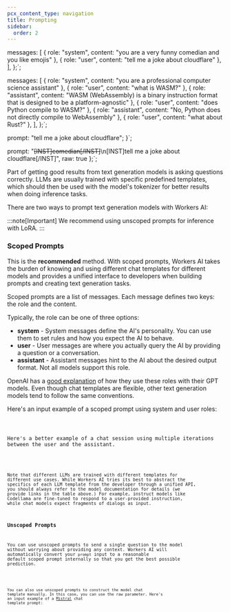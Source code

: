 ```yaml
---
pcx_content_type: navigation
title: Prompting
sidebar:
  order: 2
---
```



  messages: [
    { role: "system", content: "you are a very funny comedian and you like emojis" },
    { role: "user", content: "tell me a joke about cloudflare" },
  ],
};`;

  messages: [
    { role: "system", content: "you are a professional computer science assistant" },
    { role: "user", content: "what is WASM?" },
    { role: "assistant", content: "WASM (WebAssembly) is a binary instruction format that is designed to be a platform-agnostic" },
    { role: "user", content: "does Python compile to WASM?" },
    { role: "assistant", content: "No, Python does not directly compile to WebAssembly" },
    { role: "user", content: "what about Rust?" },
  ],
};`;

  prompt: "tell me a joke about cloudflare";
}`;

  prompt: "<s>[INST]comedian[/INST]</s>\n[INST]tell me a joke about cloudflare[/INST]",
  raw: true
};`;

Part of getting good results from text generation models is asking questions correctly. LLMs are usually trained with specific predefined templates, which should then be used with the model's tokenizer for better results when doing inference tasks.

There are two ways to prompt text generation models with Workers AI:

:::note[Important]
We recommend using unscoped prompts for inference with LoRA.
:::

### Scoped Prompts

This is the <strong>recommended</strong> method. With scoped prompts, Workers AI takes the burden of knowing and using different chat templates for different models and provides a unified interface to developers when building prompts and creating text generation tasks.

Scoped prompts are a list of messages. Each message defines two keys: the role and the content.

Typically, the role can be one of three options:

- <strong>system</strong> - System messages define the AI's personality. You can
  use them to set rules and how you expect the AI to behave.
- <strong>user</strong> - User messages are where you actually query the AI by
  providing a question or a conversation.
- <strong>assistant</strong> - Assistant messages hint to the AI about the
  desired output format. Not all models support this role.

OpenAI has a [good explanation](https://docs.airops.com/docs/llm-step#openai-chat-model-specifications) of how they use these roles with their GPT models. Even though chat templates are flexible, other text generation models tend to follow the same conventions.

Here's an input example of a scoped prompt using system and user roles:

<Code code={scopedExampleOne} lang="js" />

Here's a better example of a chat session using multiple iterations between the user and the assistant.

<Code code={scopedExampleTwo} lang="js" />

Note that different LLMs are trained with different templates for different use cases. While Workers AI tries its best to abstract the specifics of each LLM template from the developer through a unified API, you should always refer to the model documentation for details (we provide links in the table above.) For example, instruct models like Codellama are fine-tuned to respond to a user-provided instruction, while chat models expect fragments of dialogs as input.

### Unscoped Prompts

You can use unscoped prompts to send a single question to the model without worrying about providing any context. Workers AI will automatically convert your `prompt` input to a reasonable default scoped prompt internally so that you get the best possible prediction.

<Code code={unscopedExampleOne} lang="js" />

You can also use unscoped prompts to construct the model chat template manually. In this case, you can use the raw parameter. Here's an input example of a [Mistral](https://docs.mistral.ai/models/#chat-template) chat template prompt:

<Code code={unscopedExampleTwo} lang="js" />
